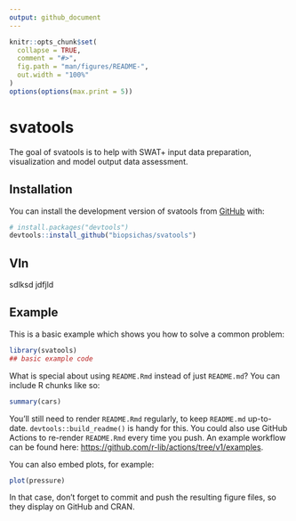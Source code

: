 ```yaml
---
output: github_document
---
```


<!-- README.md is generated from README.Rmd. Please edit that file -->

```r
knitr::opts_chunk$set(
  collapse = TRUE,
  comment = "#>",
  fig.path = "man/figures/README-",
  out.width = "100%"
)
options(options(max.print = 5))
```

# svatools

<!-- badges: start -->
<!-- badges: end -->

The goal of svatools is to help with SWAT+ input data preparation, visualization and model output data assessment.

## Installation

You can install the development version of svatools from [GitHub](https://github.com/) with:

``` r
# install.packages("devtools")
devtools::install_github("biopsichas/svatools")
```

## VIn

sdlksd jdfjld

## Example

This is a basic example which shows you how to solve a common problem:

```r
library(svatools)
## basic example code
```



What is special about using `README.Rmd` instead of just `README.md`? You can include R chunks like so:

```r
summary(cars)
```

You'll still need to render `README.Rmd` regularly, to keep `README.md` up-to-date. `devtools::build_readme()` is handy for this. You could also use GitHub Actions to re-render `README.Rmd` every time you push. An example workflow can be found here: <https://github.com/r-lib/actions/tree/v1/examples>.

You can also embed plots, for example:

```r
plot(pressure)
```

In that case, don't forget to commit and push the resulting figure files, so they display on GitHub and CRAN.
